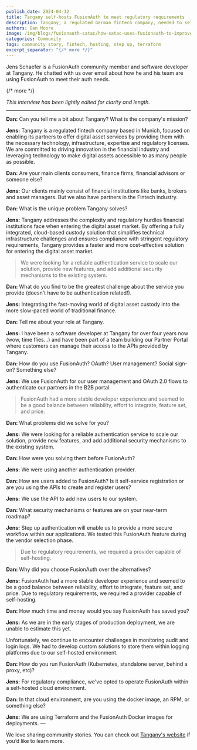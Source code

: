 ```yaml
---
publish_date: 2024-04-12
title: Tangany self-hosts FusionAuth to meet regulatory requirements
description: Tangany, a regulated German fintech company, needed to self-host to satisfy regulatory requirements; they found FusionAuth.
authors: Dan Moore
image: /img/blogs/fusionauth-satac/how-satac-uses-fusionauth-to-improve-applicants-experience.png
categories: Community
tags: community story, fintech, hosting, step up, terraform
excerpt_separator: "{/* more */}"
---
```


Jens Schaefer is a FusionAuth community member and software developer at Tangany. He chatted with us over email about how he and his team are using FusionAuth to meet their auth needs.

{/* more */}

*This interview has been lightly edited for clarity and length.*

-------

**Dan:** Can you tell me a bit about Tangany? What is the company's mission?

**Jens:** Tangany is a regulated fintech company based in Munich, focused on enabling its partners to offer digital asset services by providing them with the necessary technology, infrastructure, expertise and regulatory licenses. We are committed to driving innovation in the financial industry and leveraging technology to make digital assets accessible to as many people as possible.

**Dan:** Are your main clients consumers, finance firms, financial advisors or someone else?

**Jens:** Our clients mainly consist of financial institutions like banks, brokers and asset managers. But we also have partners in the Fintech industry.

**Dan:** What is the unique problem Tangany solves?

**Jens:** Tangany addresses the complexity and regulatory hurdles financial institutions face when entering the digital asset market. By offering a fully integrated, cloud-based custody solution that simplifies technical infrastructure challenges and ensures compliance with stringent regulatory requirements, Tangany provides a faster and more cost-effective solution for entering the digital asset market.

> We were looking for a reliable authentication service to scale our solution, provide new features, and add additional security mechanisms to the existing system.

**Dan:** What do you find to be the greatest challenge about the service you provide (doesn't have to be authentication related!).

**Jens:** Integrating the fast-moving world of digital asset custody into the more slow-paced world of traditional finance.

**Dan:** Tell me about your role at Tangany.

**Jens:** I have been a software developer at Tangany for over four years now (wow, time flies...) and have been part of a team building our Partner Portal where customers can manage their access to the APIs provided by Tangany.

**Dan:** How do you use FusionAuth? OAuth? User management? Social sign-on? Something else?

**Jens:** We use FusionAuth for our user management and OAuth 2.0 flows to authenticate our partners in the B2B portal.

> FusionAuth had a more stable developer experience and seemed to be a good balance between reliability, effort to integrate, feature set, and price.

**Dan:** What problems did we solve for you?

**Jens:** We were looking for a reliable authentication service to scale our solution, provide new features, and add additional security mechanisms to the existing system.

**Dan:** How were you solving them before FusionAuth?

**Jens:** We were using another authentication provider.

**Dan:** How are users added to FusionAuth? Is it self-service registration or are you using the APIs to create and register users?

**Jens:** We use the API to add new users to our system.

**Dan:** What security mechanisms or features are on your near-term roadmap?

**Jens:** Step up authentication will enable us to provide a more secure workflow within our applications. We tested this FusionAuth feature during the vendor selection phase.

> Due to regulatory requirements, we required a provider capable of self-hosting.

**Dan:** Why did you choose FusionAuth over the alternatives?

**Jens:** FusionAuth had a more stable developer experience and seemed to be a good balance between reliability, effort to integrate, feature set, and price. Due to regulatory requirements, we required a provider capable of self-hosting.

**Dan:** How much time and money would you say FusionAuth has saved you?

**Jens:** As we are in the early stages of production deployment, we are unable to estimate this yet.

Unfortunately, we continue to encounter challenges in monitoring audit and login logs. We had to develop custom solutions to store them within logging platforms due to our self-hosted environment.

**Dan:** How do you run FusionAuth (Kubernetes, standalone server, behind a proxy, etc)?

**Jens:** For regulatory compliance, we've opted to operate FusionAuth within a self-hosted cloud environment.

**Dan:** In that cloud environment, are you using the docker image, an RPM, or something else?

**Jens:** We are using Terraform and the FusionAuth Docker images for deployments.
— 

We love sharing community stories. You can check out [Tangany's website](https://tangany.com/) if you’d like to learn more.

